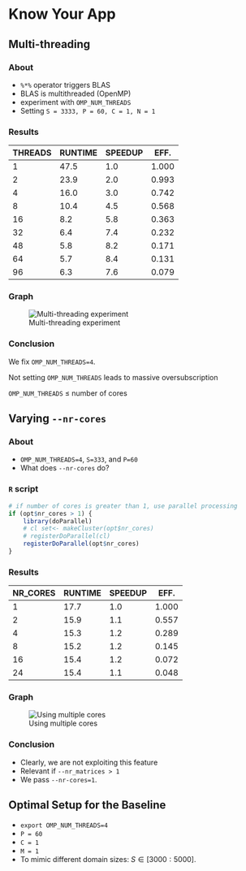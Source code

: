 # Know Your App


## Multi-threading

::: {.panel-tabset}

### About

- `%*%` operator triggers BLAS
- BLAS is multithreaded (OpenMP)
- experiment with `OMP_NUM_THREADS`
- Setting `S = 3333, P = 60, C = 1, N = 1`

### Results 

<div style="font-size: 0.75em;">

| THREADS | RUNTIME | SPEEDUP | EFF.  |
|---------|---------|---------|-------|
| 1       | 47.5    | 1.0     | 1.000 |
| 2       | 23.9    | 2.0     | 0.993 |
| 4       | 16.0    | 3.0     | 0.742 |
| 8       | 10.4    | 4.5     | 0.568 |
| 16      | 8.2     | 5.8     | 0.363 |
| 32      | 6.4     | 7.4     | 0.232 |
| 48      | 5.8     | 8.2     | 0.171 |
| 64      | 5.7     | 8.4     | 0.131 |
| 96      | 6.3     | 7.6     | 0.079 |

</div>

### Graph

![Multi-threading experiment](img/scaling_omp_num_threads.png)

### Conclusion

We fix `OMP_NUM_THREADS=4`.

:::: {.callout-warning .fragment}
Not setting `OMP_NUM_THREADS` leads to massive oversubscription
::::

:::: {.callout-tip .fragment}
`OMP_NUM_THREADS` $\leq$ number of cores
::::

:::

## Varying `--nr-cores`

::: {.panel-tabset}

### About

- `OMP_NUM_THREADS=4`, `S=333`, and `P=60`
- What does `--nr-cores` do?

### `R` script

```r
# if number of cores is greater than 1, use parallel processing
if (opt$nr_cores > 1) {
    library(doParallel)
    # cl set<- makeCluster(opt$nr_cores)
    # registerDoParallel(cl)
    registerDoParallel(opt$nr_cores)
}
```

### Results

<div style="font-size: 0.75em;">

| NR_CORES | RUNTIME | SPEEDUP | EFF.  |
|---------|---------|---------|-------|
| 1       | 17.7    | 1.0     | 1.000 |
| 2       | 15.9    | 1.1     | 0.557 |
| 4       | 15.3    | 1.2     | 0.289 |
| 8       | 15.2    | 1.2     | 0.145 |
| 16      | 15.4    | 1.2     | 0.072 |
| 24      | 15.4    | 1.1     | 0.048 |

</div>

### Graph

![Using multiple cores](img/runtime_nr_cores.png)

### Conclusion

- Clearly, we are not exploiting this feature
- Relevant if `--nr_matrices > 1`
- We pass `--nr-cores=1`.

:::

## Optimal Setup for the Baseline

- `export OMP_NUM_THREADS=4`
- `P = 60`
- `C = 1`
- `M = 1`
- To mimic different domain sizes: $S \in [3000 : 5000]$.

